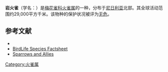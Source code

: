 {{Speciesbox
| name = 岩火雀
| image = Rock Firefinch (Lagonosticta sanguinodorsalis), crop.jpg
| status = LC | status_system = IUCN3.1
| genus = Lagonosticta
| species = sanguinodorsalis
| authority = [[Robert_Payne_(ornithologist)|Payne]], 1998
}}

'''岩火雀'''（学名：{{lang|la|''Lagonosticta sanguinodorsalis''}}）是[[梅花雀科|梅花雀科]][[火雀属|火雀属]]的一种，分布于[[尼日利亚|尼日利亚]]北部。其全球活动范围约29,000平方千米。该物种的保护状况被评为[[无危|无危]]。

== 参考文献 ==
* {{IUCN2010 | assessors = BirdLife International | year = 2009 | id = 150524 | title = Lagonosticta sanguinodorsalis | version = 2010.3 | downloaded = 2010-11-14 }}
* [http://www.birdlife.org/datazone/species/index.html?action=SpcHTMDetails.asp&sid=30052&m=0 BirdLife Species Factsheet]
* [https://web.archive.org/web/20070423213632/http://www.ornitaxa.com/SM/New/NewSparrows.htm Sparrows and Allies]
{{Taxonbar|from=Q671577}}

[[Category:火雀属|Category:火雀属]]
